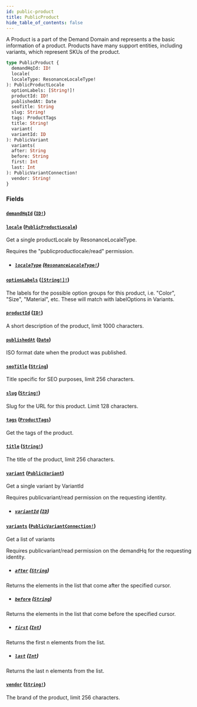 ```yaml
---
id: public-product
title: PublicProduct
hide_table_of_contents: false
---
```



A Product is a part of the Demand Domain and represents a the basic information of a product.
Products have many support entities, including variants, which represent SKUs of the product.

```graphql
type PublicProduct {
  demandHqId: ID!
  locale(
  localeType: ResonanceLocaleType!
): PublicProductLocale
  optionLabels: [String!]!
  productId: ID!
  publishedAt: Date
  seoTitle: String
  slug: String!
  tags: ProductTags
  title: String!
  variant(
  variantId: ID
): PublicVariant
  variants(
  after: String
  before: String
  first: Int
  last: Int
): PublicVariantConnection!
  vendor: String!
}
```


### Fields

#### [`demandHqId`](#) ([`ID!`](/developers/demandhq-apis/storefront-api/graphql/reference/scalars/id))




#### [`locale`](#) ([`PublicProductLocale`](/developers/demandhq-apis/storefront-api/graphql/reference/objects/public-product-locale))

Get a single productLocale by ResonanceLocaleType.
            
Requires the "publicproductlocale/read" permission.
- ##### [`localeType`](#) ([`ResonanceLocaleType!`](/developers/demandhq-apis/storefront-api/graphql/reference/enums/resonance-locale-type))




#### [`optionLabels`](#) ([`[String!]!`](/developers/demandhq-apis/storefront-api/graphql/reference/scalars/string))

The labels for the possible option groups for this product, i.e. "Color", "Size", "Material", etc.
These will match with labelOptions in Variants.


#### [`productId`](#) ([`ID!`](/developers/demandhq-apis/storefront-api/graphql/reference/scalars/id))

A short description of the product, limit 1000 characters.


#### [`publishedAt`](#) ([`Date`](/developers/demandhq-apis/storefront-api/graphql/reference/scalars/date))

ISO format date when the product was published.


#### [`seoTitle`](#) ([`String`](/developers/demandhq-apis/storefront-api/graphql/reference/scalars/string))

Title specific for SEO purposes, limit 256 characters.


#### [`slug`](#) ([`String!`](/developers/demandhq-apis/storefront-api/graphql/reference/scalars/string))

Slug for the URL for this product. Limit 128 characters.


#### [`tags`](#) ([`ProductTags`](/developers/demandhq-apis/storefront-api/graphql/reference/objects/product-tags))

Get the tags of the product.


#### [`title`](#) ([`String!`](/developers/demandhq-apis/storefront-api/graphql/reference/scalars/string))

The title of the product, limit 256 characters.


#### [`variant`](#) ([`PublicVariant`](/developers/demandhq-apis/storefront-api/graphql/reference/objects/public-variant))

Get a single variant by VariantId

Requires publicvariant/read permission on the requesting identity.
- ##### [`variantId`](#) ([`ID`](/developers/demandhq-apis/storefront-api/graphql/reference/scalars/id))




#### [`variants`](#) ([`PublicVariantConnection!`](/developers/demandhq-apis/storefront-api/graphql/reference/objects/public-variant-connection))

Get a list of variants

Requires publicvariant/read permission on the demandHq for the requesting identity.
- ##### [`after`](#) ([`String`](/developers/demandhq-apis/storefront-api/graphql/reference/scalars/string))

Returns the elements in the list that come after the specified cursor.


- ##### [`before`](#) ([`String`](/developers/demandhq-apis/storefront-api/graphql/reference/scalars/string))

Returns the elements in the list that come before the specified cursor.


- ##### [`first`](#) ([`Int`](/developers/demandhq-apis/storefront-api/graphql/reference/scalars/int))

Returns the first n elements from the list.


- ##### [`last`](#) ([`Int`](/developers/demandhq-apis/storefront-api/graphql/reference/scalars/int))

Returns the last n elements from the list.


#### [`vendor`](#) ([`String!`](/developers/demandhq-apis/storefront-api/graphql/reference/scalars/string))

The brand of the product, limit 256 characters.




